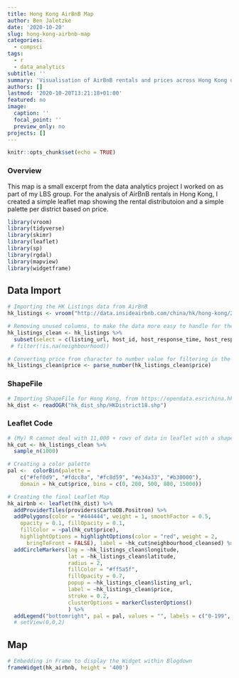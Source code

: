 ```yaml
---
title: Hong Kong AirBnB Map
author: Ben Jaletzke
date: '2020-10-20'
slug: hong-kong-airbnb-map
categories:
  - compsci
tags:
  - r
  - data_analytics
subtitle: ''
summary: 'Visualisation of AirBnB rentals and prices across Hong Kong using the R Leaflet package'
authors: []
lastmod: '2020-10-20T13:21:18+01:00'
featured: no
image:
  caption: ''
  focal_point: ''
  preview_only: no
projects: []
---
```



```r
knitr::opts_chunk$set(echo = TRUE)
```

### Overview
This map is a small excerpt from the data analytics project I worked on as part of my LBS group. For the analysis of AirBnB rentals in Hong Kong, I created a simple leaflet map showing the rental distributoion and a simple palette per district based on price. 

```r
library(vroom)
library(tidyverse)
library(skimr)
library(leaflet)
library(sp)
library(rgdal)
library(mapview)
library(widgetframe)
```

## Data Import
```r
# Importing the HK Listings data from AirBnB
hk_listings <- vroom("http://data.insideairbnb.com/china/hk/hong-kong/2020-06-15/data/listings.csv.gz")

# Removing unused columns, to make the data more easy to handle for the entire group
hk_listings_clean <- hk_listings %>% 
  subset(select = c(listing_url, host_id, host_response_time, host_response_rate, host_acceptance_rate, host_is_superhost, host_total_listings_count, neighbourhood_cleansed, latitude, longitude, property_type, room_type, is_location_exact, accommodates, bedrooms, bathrooms, beds, price, cleaning_fee, guests_included, extra_people, minimum_nights, maximum_nights, review_scores_rating, number_of_reviews, is_business_travel_ready, instant_bookable, neighbourhood)) 
 # filter(!is.na(neighbourhood))

# Converting price from character to number value for filtering in the map
hk_listings_clean$price <- parse_number(hk_listings_clean$price)
```

### ShapeFile
```r
# Importing ShapeFile for Hong Kong, from https://opendata.esrichina.hk/datasets/eea8ff2f12b145f7b33c4eef4f045513_0
hk_dist <- readOGR("hk_dist_shp/HKDistrict18.shp")
```

### Leaflet Code

```r
# (My) R cannot deal with 11,000 + rows of data in leaflet with a shapefile, so I am using a random sample of the dataset to make the illustration
hk_cut <- hk_listings_clean %>% 
  sample_n(1000)

# Creating a color palette
pal <-  colorBin(palette = 
    c("#fef0d9", "#fdcc8a", "#fc8d59", "#e34a33", "#b30000"),
    domain = hk_cut$price, bins = c(0, 200, 500, 800, 15000))

# Creating the final Leaflet Map
hk_airbnb <- leaflet(hk_dist) %>% 
  addProviderTiles(providers$CartoDB.Positron) %>% 
  addPolygons(color = "#444444", weight = 1, smoothFactor = 0.5,
    opacity = 0.1, fillOpacity = 0.1,
    fillColor = ~pal(hk_cut$price),
    highlightOptions = highlightOptions(color = "red", weight = 2,
      bringToFront = FALSE), label = ~hk_cut$neighbourhood_cleansed) %>% 
  addCircleMarkers(lng = ~hk_listings_clean$longitude, 
                   lat = ~hk_listings_clean$latitude, 
                   radius = 2, 
                   fillColor = "#ff5a5f",
                   fillOpacity = 0.7, 
                   popup = ~hk_listings_clean$listing_url,
                   label = ~hk_listings_clean$price,
                   stroke = 0.2, 
                   clusterOptions = markerClusterOptions()
                   ) %>% 
  addLegend("bottomright", pal = pal, values = "", labels = c("0-199", "200-499", "500-799", "800-15000", "1500+"), title = "AirBnB Prices in District", opacity = 1)
  # setView(0,0,2) 
```

## Map

```r
# Embedding in Frame to display the Widget within Blogdown
frameWidget(hk_airbnb, height = '400')
```

